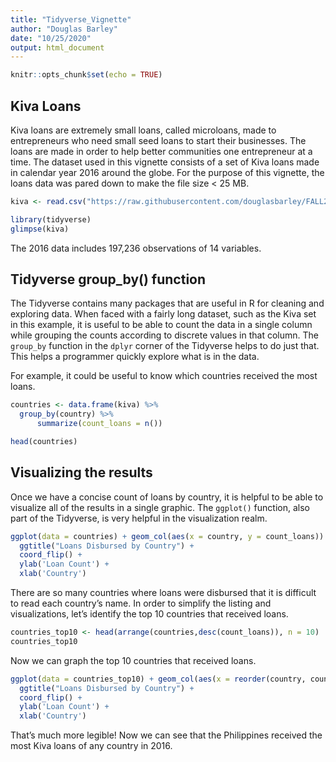 ---
title: "Tidyverse_Vignette"
author: "Douglas Barley"
date: "10/25/2020"
output: html_document
---

```{r setup, include=FALSE}
knitr::opts_chunk$set(echo = TRUE)
```

## Kiva Loans

Kiva loans are extremely small loans, called microloans, made to entrepreneurs who need small seed loans to start their businesses. The loans are made in order to help better communities one entrepreneur at a time. The dataset used in this vignette consists of a set of Kiva loans made in calendar year 2016 around the globe. For the purpose of this vignette, the loans data was pared down to make the file size < 25 MB.
```{r }
kiva <- read.csv("https://raw.githubusercontent.com/douglasbarley/FALL2020TIDYVERSE/TidyverseVignette/kiva_loans.csv")

library(tidyverse)
glimpse(kiva)
```

The 2016 data includes 197,236 observations of 14 variables.

## Tidyverse group_by() function

The Tidyverse contains many packages that are useful in R for cleaning and exploring data. When faced with a fairly long dataset, such as the Kiva set in this example, it is useful to be able to count the data in a single column while grouping the counts according to discrete values in that column. The `group_by` function in the `dplyr` corner of the Tidyverse helps to do just that. This helps a programmer quickly explore what is in the data.

For example, it could be useful to know which countries received the most loans.
```{r message= FALSE}
countries <- data.frame(kiva) %>%
  group_by(country) %>%
      summarize(count_loans = n())

head(countries)
```

## Visualizing the results

Once we have a concise count of loans by country, it is helpful to be able to visualize
all of the results in a single graphic. The `ggplot()` function, also part of the Tidyverse, is very helpful in
the visualization realm.
```{r}
ggplot(data = countries) + geom_col(aes(x = country, y = count_loans)) +
  ggtitle("Loans Disbursed by Country") +
  coord_flip() +  
  ylab('Loan Count') +
  xlab('Country') 

```

There are so many countries where loans were disbursed that it is difficult to read each country's name. In order to simplify the listing and visualizations, let's identify the top 10 countries that received loans.
```{r}
countries_top10 <- head(arrange(countries,desc(count_loans)), n = 10)
countries_top10
```

Now we can graph the top 10 countries that received loans.
```{r}
ggplot(data = countries_top10) + geom_col(aes(x = reorder(country, count_loans), count_loans)) +
  ggtitle("Loans Disbursed by Country") +
  coord_flip() +  
  ylab('Loan Count') +
  xlab('Country')
```

That's much more legible! Now we can see that the Philippines received the most Kiva loans of any country in 2016.
